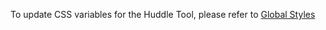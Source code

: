 To update CSS variables for the Huddle Tool, please refer to [Global Styles](/global-styles/global-styles)